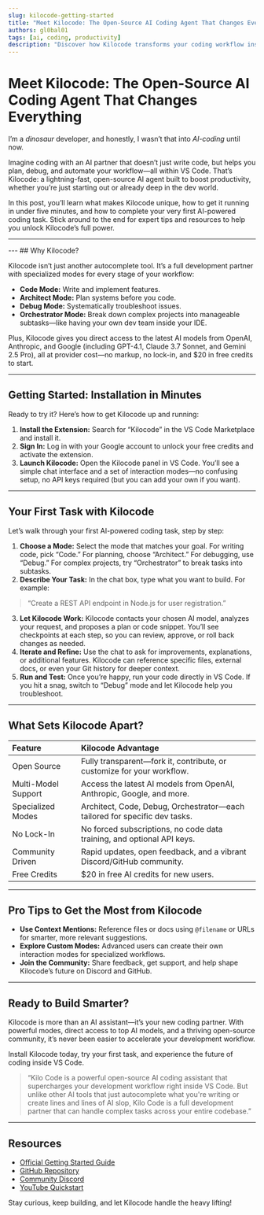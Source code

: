 ```yaml
---
slug: kilocode-getting-started
title: "Meet Kilocode: The Open-Source AI Coding Agent That Changes Everything"
authors: gl0bal01
tags: [ai, coding, productivity]
description: "Discover how Kilocode transforms your coding workflow inside VS Code. Learn how to set up and complete your first task with this open-source AI coding agent."
---
```


# Meet Kilocode: The Open-Source AI Coding Agent That Changes Everything

I’m a _dinosaur_ developer, and honestly, I wasn’t that into _AI-coding_ until now.

Imagine coding with an AI partner that doesn’t just write code, but helps you plan, debug, and automate your workflow—all within VS Code. That’s Kilocode: a lightning-fast, open-source AI agent built to boost productivity, whether you’re just starting out or already deep in the dev world.
<!-- truncate -->

In this post, you’ll learn what makes Kilocode unique, how to get it running in under five minutes, and how to complete your very first AI-powered coding task. Stick around to the end for expert tips and resources to help you unlock Kilocode’s full power.

---

<YouTubeEmbed videoId="MfuCYNaPWTQ" start={8} />
---
## Why Kilocode?

Kilocode isn’t just another autocomplete tool. It’s a full development partner with specialized modes for every stage of your workflow:

- **Code Mode:** Write and implement features.
- **Architect Mode:** Plan systems before you code.
- **Debug Mode:** Systematically troubleshoot issues.
- **Orchestrator Mode:** Break down complex projects into manageable subtasks—like having your own dev team inside your IDE.

Plus, Kilocode gives you direct access to the latest AI models from OpenAI, Anthropic, and Google (including GPT-4.1, Claude 3.7 Sonnet, and Gemini 2.5 Pro), all at provider cost—no markup, no lock-in, and \$20 in free credits to start.

---

## Getting Started: Installation in Minutes

Ready to try it? Here’s how to get Kilocode up and running:

1. **Install the Extension:**
Search for “Kilocode” in the VS Code Marketplace and install it.
2. **Sign In:**
Log in with your Google account to unlock your free credits and activate the extension.
3. **Launch Kilocode:**
Open the Kilocode panel in VS Code. You’ll see a simple chat interface and a set of interaction modes—no confusing setup, no API keys required (but you can add your own if you want).

---

## Your First Task with Kilocode

Let’s walk through your first AI-powered coding task, step by step:

1. **Choose a Mode:**
Select the mode that matches your goal. For writing code, pick “Code.” For planning, choose “Architect.” For debugging, use “Debug.” For complex projects, try “Orchestrator” to break tasks into subtasks.
2. **Describe Your Task:**
In the chat box, type what you want to build. For example:
> “Create a REST API endpoint in Node.js for user registration.”
3. **Let Kilocode Work:**
Kilocode contacts your chosen AI model, analyzes your request, and proposes a plan or code snippet. You’ll see checkpoints at each step, so you can review, approve, or roll back changes as needed.
4. **Iterate and Refine:**
Use the chat to ask for improvements, explanations, or additional features. Kilocode can reference specific files, external docs, or even your Git history for deeper context.
5. **Run and Test:**
Once you’re happy, run your code directly in VS Code. If you hit a snag, switch to “Debug” mode and let Kilocode help you troubleshoot.

---

## What Sets Kilocode Apart?

| Feature | Kilocode Advantage |
| :-- | :-- |
| Open Source | Fully transparent—fork it, contribute, or customize for your workflow. |
| Multi-Model Support | Access the latest AI models from OpenAI, Anthropic, Google, and more. |
| Specialized Modes | Architect, Code, Debug, Orchestrator—each tailored for specific dev tasks. |
| No Lock-In | No forced subscriptions, no code data training, and optional API keys. |
| Community Driven | Rapid updates, open feedback, and a vibrant Discord/GitHub community. |
| Free Credits | \$20 in free AI credits for new users. |


---

## Pro Tips to Get the Most from Kilocode

- **Use Context Mentions:**
Reference files or docs using `@filename` or URLs for smarter, more relevant suggestions.
- **Explore Custom Modes:**
Advanced users can create their own interaction modes for specialized workflows.
- **Join the Community:**
Share feedback, get support, and help shape Kilocode’s future on Discord and GitHub.

---

## Ready to Build Smarter?

Kilocode is more than an AI assistant—it’s your new coding partner. With powerful modes, direct access to top AI models, and a thriving open-source community, it’s never been easier to accelerate your development workflow.

Install Kilocode today, try your first task, and experience the future of coding inside VS Code.

> “Kilo Code is a powerful open-source AI coding assistant that supercharges your development workflow right inside VS Code. But unlike other AI tools that just autocomplete what you're writing or create lines and lines of AI slop, Kilo Code is a full development partner that can handle complex tasks across your entire codebase.”

---

## Resources

- [Official Getting Started Guide](https://kilocode.ai/docs/getting-started/your-first-task)
- [GitHub Repository](https://github.com/Kilo-Org/kilocode)
- [Community Discord](https://kilo.love/discord)
- [YouTube Quickstart](https://www.youtube.com/watch?v=o7aQhb-PK08)

Stay curious, keep building, and let Kilocode handle the heavy lifting!